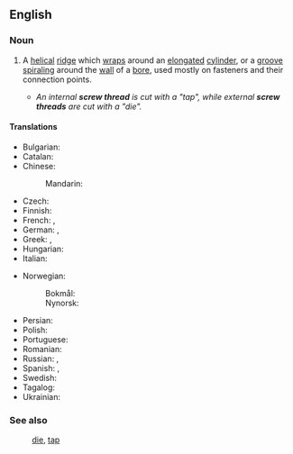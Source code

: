 {{also|screwthread}}

==English==

===Noun===
{{wikipedia}}
{{en-noun}}
# {{lb|en|engineering}} A [[helical]] [[ridge]] which [[wrap#Verb|wrap]]s around an [[elongated]] [[cylinder]], or a [[groove]] [[spiral#Verb|spiraling]] around the [[wall]] of a [[bore]], used mostly on fasteners and their connection points.
#* ''An internal '''screw thread''' is cut with a "tap", while external '''screw threads''' are cut with a "die".''

====Translations====
{{trans-top|helical ridge or groove}}
* Bulgarian: {{t|bg|резба|f|tr=rezbá|sc=Cyrl}}
* Catalan: {{t+|ca|solc|m}}
* Chinese:
*: Mandarin: {{t|zh|螺牙|tr=luóyá}}
* Czech: {{t+|cs|závit|m}}
* Finnish: {{t+|fi|kierre}}
* French: {{t+|fr|filetage|m}}, {{t+|fr|filet|m}}
* German: {{t+|de|Gewinde|n}}, {{t|de|Gewindegang|m}}
* Greek: {{t+|el|σπείρωμα|n}}, {{t+|el|πάσο|n}}
* Hungarian: {{t+|hu|menet}}
* Italian: {{t+|it|filetto|m}}
{{trans-mid}}
* Norwegian:
*: Bokmål: {{t|nb|gjenge|m|n}}
*: Nynorsk: {{t|nn|gjenge|n}}
* Persian: {{t+|fa|رزوه|tr=rezve|sc=fa-Arab}}
* Polish: {{t+|pl|gwint|m}}
* Portuguese: {{t+|pt|rosca|f}}
* Romanian: {{t+|ro|filet|n}}
* Russian: {{t+|ru|резьба́|f}}, {{t+|ru|наре́зка|f}}
* Spanish: {{t+|es|rosca|f}}, {{t|es|filete|m}}
* Swedish: {{t+|sv|gänga|c}}
* Tagalog: {{t+|tl|roska}}
* Ukrainian: {{t|uk|різьба́|f}}
{{trans-bottom}}

===See also===
: [[die]], [[tap]]